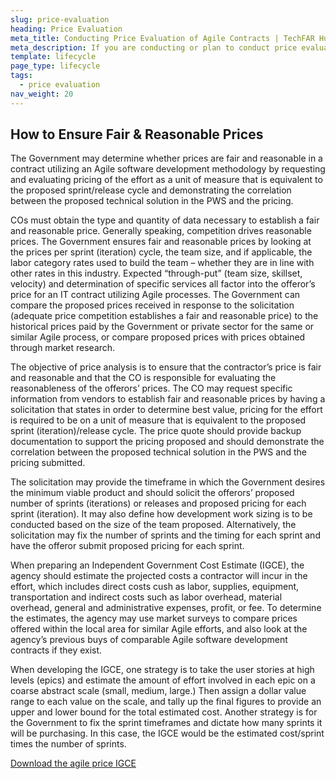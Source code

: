 ```yaml
---
slug: price-evaluation
heading: Price Evaluation
meta_title: Conducting Price Evaluation of Agile Contracts | TechFAR Hub
meta_description: If you are conducting or plan to conduct price evaluation for agile contract proposals, review these TechFAR Hub resources first.
template: lifecycle
page_type: lifecycle
tags:
  - price evaluation
nav_weight: 20
---
```


## How to Ensure Fair & Reasonable Prices

The Government may determine whether prices are fair and reasonable in a contract utilizing an Agile software development methodology by requesting and evaluating pricing of the effort as a unit of measure that is equivalent to the proposed sprint/release cycle and demonstrating the correlation between the proposed technical solution in the PWS and the pricing.

COs must obtain the type and quantity of data necessary to establish a fair and reasonable price.  Generally speaking, competition drives reasonable prices. The Government ensures fair and reasonable prices by looking at the prices per sprint (iteration) cycle, the team size, and if applicable, the labor category rates used to build the team – whether they are in line with other rates in this industry. Expected “through-put” (team size, skillset, velocity) and determination of specific services all factor into the offeror’s price for an IT contract utilizing Agile processes. The Government can compare the proposed prices received in response to the solicitation (adequate price competition establishes a fair and reasonable price) to the historical prices paid by the Government or private sector for the same or similar Agile process, or compare proposed prices with prices obtained through market research.

The objective of price analysis is to ensure that the contractor’s price is fair and reasonable and that the CO is responsible for evaluating the reasonableness of the offerors’ prices. The CO may request specific information from vendors to establish fair and reasonable prices by having a solicitation that states in order to determine best value, pricing for the effort is required to be on a unit of measure that is equivalent to the proposed sprint (iteration)/release cycle. The price quote should provide backup documentation to support the pricing proposed and should demonstrate the correlation between the proposed technical solution in the PWS and the pricing submitted.   

The solicitation may provide the timeframe in which the Government desires the minimum viable product and should solicit the offerors’ proposed number of sprints (iterations) or releases and proposed pricing for each sprint (iteration). It may also define how development work sizing is to be conducted based on the size of the team proposed. Alternatively, the solicitation may fix the number of sprints and the timing for each sprint and have the offeror submit proposed pricing for each sprint.

When preparing an Independent Government Cost Estimate (IGCE), the agency should estimate the projected costs a contractor will incur in the effort, which includes direct costs cush as labor, supplies, equipment, transportation and indirect costs such as labor overhead, material overhead, general and administrative expenses, profit, or fee. To determine the estimates, the agency may use market surveys to compare prices offered within the local area for similar Agile efforts, and also look at the agency’s previous buys of comparable Agile software development contracts if they exist. 

When developing the IGCE, one strategy is to take the user stories at high levels (epics) and estimate the amount of effort involved in each epic on a coarse abstract scale (small, medium, large.) Then assign a dollar value range to each value on the scale, and tally up the final figures to provide an upper and lower bound for the total estimated cost.  Another strategy is for the Government to fix the sprint timeframes and dictate how many sprints it will be purchasing.  In this case, the IGCE would be the estimated cost/sprint times the number of sprints.

[Download the agile price IGCE](/assets/files/Template%20IGCE%20-%20Agile%20Team%20Estimator.xlsx)
